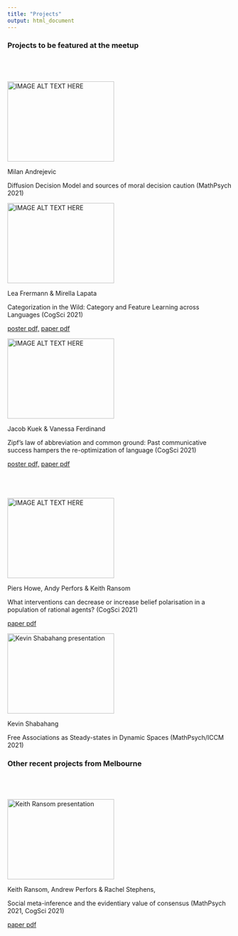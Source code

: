 ```yaml
---
title: "Projects"
output: html_document
---
```


<style type="text/css">

.title {
  display: none;
}

#getting-started img {
  margin-right: 10px;
}

</style>


### Projects to be featured at the meetup

<div class="row" style="padding-top: 40px;">
<div class="col-sm-12">
</div>


<div class="col-sm-4">
<a href="http://www.youtube.com/watch?feature=player_embedded&v=q0FVMk4NcOQ" target="_blank"><img src="http://img.youtube.com/vi/q0FVMk4NcOQ/0.jpg" 
alt="IMAGE ALT TEXT HERE" width="240" height="180" border="0" /></a>

Milan Andrejevic

Diffusion Decision Model and sources of moral decision caution (MathPsych 2021)
</div>


<div class="col-sm-4">
<a href=" http://frermann.de/multiling_categories/cogsci2021_video.mp4"
 target="_blank"><img src="images/frermann_frame0.png" 
alt="IMAGE ALT TEXT HERE" width="240" height="180" border="0" /></a>

Lea Frermann & Mirella Lapata

Categorization in the Wild: Category and Feature Learning across Languages (CogSci 2021)

[poster pdf,](http://frermann.de/multiling_categories/cogsci2021_poster.pdf ) [paper pdf](http://frermann.de/multiling_categories/cogsci2021_paper.pdf )
</div>


<div class="col-sm-4">
<a href="images/kuek_presentation.mp4"
 target="_blank"><img src="images/kuek_screenshot.png" 
alt="IMAGE ALT TEXT HERE" width="240" height="180" border="0" /></a>

Jacob Kuek & Vanessa Ferdinand 

Zipf’s law of abbreviation and common ground: Past communicative success
hampers the re-optimization of language (CogSci 2021)

[poster pdf,](images/kuek_poster.pdf ) [paper pdf](images/kuek_paper.pdf )
</div>


</div>

<div class="row" style="padding-top: 40px;">

<div class="col-sm-4">
<a href="http://www.youtube.com/watch?feature=player_embedded&v=4F1BN2g-HZ8" target="_blank"><img src="http://img.youtube.com/vi/4F1BN2g-HZ8/0.jpg" 
alt="IMAGE ALT TEXT HERE" width="240" height="180" border="0" /></a>

Piers Howe, Andy Perfors & Keith Ransom

What interventions can decrease or increase belief polarisation in a population of rational agents? (CogSci 2021)

[paper pdf]( https://psyarxiv.com/ej2wm/ )

</div>

<div class="col-sm-4">

<a href="http://www.youtube.com/watch?feature=player_embedded&v=fUgs7dfC5B0" target="_blank"><img src="http://img.youtube.com/vi/fUgs7dfC5B0/0.jpg" 
alt="Kevin Shabahang presentation" width="240" height="180" border="0" /></a>

Kevin Shabahang

Free Associations as Steady-states in Dynamic Spaces (MathPsych/ICCM 2021)

</div>

</div>

### Other recent projects from Melbourne


<div class="row" style="padding-top: 40px;">
<div class="col-sm-4">

<a href="http://www.youtube.com/watch?feature=player_embedded&v=r9L9zNPfXM8" target="_blank"><img src="http://img.youtube.com/vi/r9L9zNPfXM8/0.jpg" 
alt="Keith Ransom presentation" width="240" height="180" border="0" /></a>

Keith Ransom, Andrew Perfors & Rachel Stephens, 

Social meta-inference and the evidentiary value of consensus (MathPsych 2021, CogSci 2021)

[paper pdf]( https://psyarxiv.com/49sb5/ )

</div>

</div>


